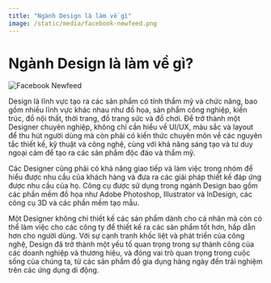 ```yaml
---
title: "Ngành Design là làm về gì"
image: /static/media/facebook-newfeed.png
---
```


# Ngành Design là làm về gì?

![Facebook Newfeed](/static/media/facebook-newfeed.png)

Design là lĩnh vực tạo ra các sản phẩm có tính thẩm mỹ và chức năng, bao gồm nhiều lĩnh vực khác nhau như đồ họa, sản phẩm công nghiệp, kiến trúc, đồ nội thất, thời trang, đồ trang sức và đồ chơi. Để trở thành một Designer chuyên nghiệp, không chỉ cần hiểu về UI/UX, màu sắc và layout để thu hút người dùng mà còn phải có kiến thức chuyên môn về các nguyên tắc thiết kế, kỹ thuật và công nghệ, cùng với khả năng sáng tạo và tư duy ngoại cảm để tạo ra các sản phẩm độc đáo và thẩm mỹ.

Các Designer cũng phải có khả năng giao tiếp và làm việc trong nhóm để hiểu được nhu cầu của khách hàng và đưa ra các giải pháp thiết kế đáp ứng được nhu cầu của họ. Công cụ được sử dụng trong ngành Design bao gồm các phần mềm đồ họa như Adobe Photoshop, Illustrator và InDesign, các công cụ 3D và các phần mềm tạo mẫu.

Một Designer không chỉ thiết kế các sản phẩm dành cho cá nhân mà còn có thể làm việc cho các công ty để thiết kế ra các sản phẩm tốt hơn, hấp dẫn hơn cho người dùng. Với sự cạnh tranh khốc liệt và phát triển của công nghệ, Design đã trở thành một yếu tố quan trọng trong sự thành công của các doanh nghiệp và thương hiệu, và đóng vai trò quan trọng trong cuộc sống của chúng ta, từ các sản phẩm đồ gia dụng hàng ngày đến trải nghiệm trên các ứng dụng di động.
